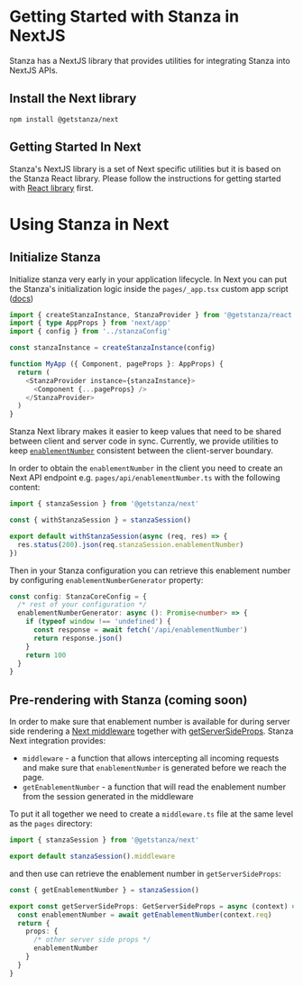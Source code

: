 # Getting Started with Stanza in NextJS

Stanza has a NextJS library that provides utilities for integrating Stanza into NextJS APIs.

## Install the Next library

```shell
npm install @getstanza/next
```

## Getting Started In Next

Stanza's NextJS library is a set of Next specific utilities but it is based on the Stanza React library. Please follow the instructions for getting started with [React library](./react#getting-started-in-react) first.


# Using Stanza in Next

## Initialize Stanza

Initialize stanza very early in your application lifecycle. In Next you can put the Stanza's initialization logic inside the `pages/_app.tsx` custom app script ([docs](https://nextjs.org/docs/advanced-features/custom-app))

```ts
import { createStanzaInstance, StanzaProvider } from '@getstanza/react'
import { type AppProps } from 'next/app'
import { config } from '../stanzaConfig'

const stanzaInstance = createStanzaInstance(config)

function MyApp ({ Component, pageProps }: AppProps) {
  return (
    <StanzaProvider instance={stanzaInstance}>
      <Component {...pageProps} />
    </StanzaProvider>
  )
}
```

Stanza Next library makes it easier to keep values that need to be shared between client and server code in sync. Currently, we provide utilities to keep [`enablementNumber`](/glossary#enablement-number) consistent between the client-server boundary.

In order to obtain the `enablementNumber` in the client you need to create an Next API endpoint e.g. `pages/api/enablementNumber.ts` with the following content:

```ts
import { stanzaSession } from '@getstanza/next'

const { withStanzaSession } = stanzaSession()

export default withStanzaSession(async (req, res) => {
  res.status(200).json(req.stanzaSession.enablementNumber)
})
```

Then in your Stanza configuration you can retrieve this enablement number by configuring `enablementNumberGenerator` property:

```ts
const config: StanzaCoreConfig = {
  /* rest of your configuration */
  enablementNumberGenerator: async (): Promise<number> => {
    if (typeof window !== 'undefined') {
      const response = await fetch('/api/enablementNumber')
      return response.json()
    }
    return 100
  }
}
```

## Pre-rendering with Stanza (coming soon)

In order to make sure that enablement number is available for during server side rendering a [Next middleware](https://nextjs.org/docs/advanced-features/middleware) together with [getServerSideProps](https://nextjs.org/docs/basic-features/data-fetching/get-server-side-props). Stanza Next integration provides:
* `middleware` - a function that allows intercepting all incoming requests and make sure that `enablementNumber` is generated before we reach the page.
* `getEnablementNumber` - a function that will read the enablement number from the session generated in the middleware

To put it all together we need to create a `middleware.ts` file at the same level as the `pages` directory:

```ts
import { stanzaSession } from '@getstanza/next'

export default stanzaSession().middleware
```

and then use can retrieve the enablement number in `getServerSideProps`:

```ts
const { getEnablementNumber } = stanzaSession()

export const getServerSideProps: GetServerSideProps = async (context) => {
  const enablementNumber = await getEnablementNumber(context.req)
  return {
    props: {
      /* other server side props */
      enablementNumber
    }
  }
}
```


